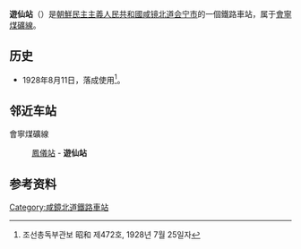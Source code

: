 {{unreferenced|time=2015-02-03T04:16:15+00:00}}
{{朝鮮半島車站資訊
|公司色 = blue
|文字色 = 
|站名 = 遊仙站
|圖片 = 
|pxl = 
|圖片說明 =
|前一站 = [[鳳儀站|鳳儀]]
|前一站距離 = 5.3
|後一站距離 = 
|後一站 = 
|所屬路線 = [[會寧煤礦線|會寧煤礦線]]
|距離 = 10.6
|起點站 = [[會寧青年站|會寧青年]]
|諺文 = 유선역
|朝鮮漢字 = 遊仙驛
|文觀部式 = 
|馬-賴式 = Yusŏn-yŏk
|副站名 = 
|車站編號 = 
|停站路線數 = 
|所屬公司 = [[朝鮮民主主義人民共和國鐵道省|朝鮮民主主義人民共和國鐵道省]]
|所在地 =[[咸镜北道|咸镜北道]][[会宁市|会宁市]]
|車站構造 = 地面车站
|月台配置 = 
|啟用年月日 =1928年8月11日
|廢站年月日 = 
|上下車人次 = 
|統計年度 = 
|轉車 = 
|備註 = 
|全寬備註 = 
}}

'''遊仙站'''（{{lang-ko|유선역}}）是[[朝鮮民主主義人民共和國|朝鮮民主主義人民共和國]][[咸镜北道|咸镜北道]][[会宁市|会宁市]]的一個鐵路車站，属于[[會寧煤礦線|會寧煤礦線]]。

==历史==
*1928年8月11日，落成使用<ref>조선총독부관보 昭和 제472호, 1928년 7월 25일자</ref>。

==邻近车站==
會寧煤礦線
:[[鳳儀站|鳳儀站]] - '''遊仙站'''

==参考资料==
{{reflist}}

{{朝鲜铁路小作品}}

{{會寧煤礦線}}

[[Category:咸鏡北道鐵路車站|Category:咸鏡北道鐵路車站]]